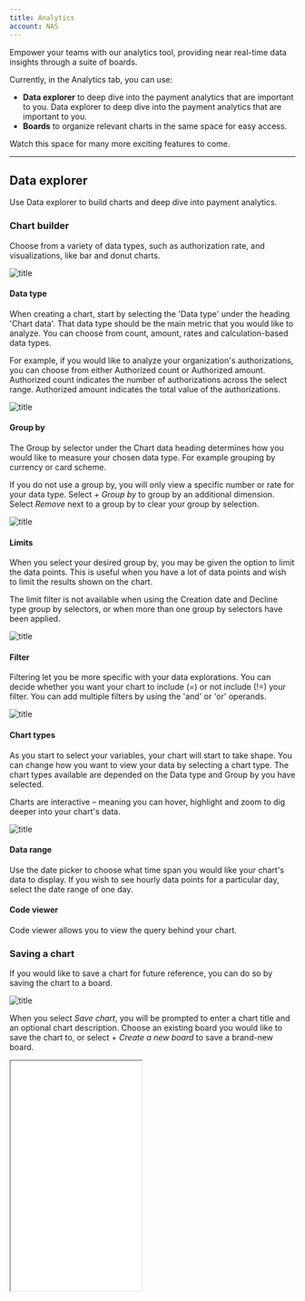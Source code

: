```yaml
---
title: Analytics
account: NAS
---
```


Empower your teams with our analytics tool, providing near real-time data insights through a suite of boards.

Currently, in the Analytics tab, you can use:

- **Data explorer** to deep dive into the payment analytics that are important to you. Data explorer to deep dive into the payment analytics that are important to you.
- **Boards** to organize relevant charts in the same space for easy access.

Watch this space for many more exciting features to come.

---

## Data explorer

Use Data explorer to build charts and deep dive into payment analytics.

### Chart builder

Choose from a variety of data types, such as authorization rate, and visualizations, like bar and donut charts.

![title](/NAS/Dashboard/Analytics/chart_builder.png)

#### Data type

When creating a chart, start by selecting the 'Data type' under the heading 'Chart data'. That data type should be the main metric that you would like to analyze. You can choose from count, amount, rates and calculation-based data types.

For example, if you would like to analyze your organization's authorizations, you can choose from either Authorized count or Authorized amount. Authorized count indicates the number of authorizations across the select range. Authorized amount indicates the total value of the authorizations.

![title](/NAS/Dashboard/Analytics/chart_data_type.png)

#### Group by

The Group by selector under the Chart data heading determines how you would like to measure your chosen data type. For example grouping by currency or card scheme.

If you do not use a group by, you will only view a specific number or rate for your data type. Select *+ Group by* to group by an additional dimension. Select *Remove* next to a group by to clear your group by selection. 

![title](/NAS/Dashboard/Analytics/chart_group_by.png)

#### Limits

When you select your desired group by, you may be given the option to limit the data points. This is useful when you have a lot of data points and wish to limit the results shown on the chart.

<TipBox variant='note'>

The limit filter is not available when using the Creation date and Decline type group by selectors, or when more than one group by selectors have been applied.

</TipBox>

![title](/NAS/Dashboard/Analytics/chart_limits.png)

#### Filter

Filtering let you be more specific with your data explorations. You can decide whether you want your chart to include (=) or not include (!=) your filter. You can add multiple filters by using the 'and' or 'or' operands.

![title](/NAS/Dashboard/Analytics/filter_charts.png)

#### Chart types

As you start to select your variables, your chart will start to take shape. You can change how you want to view your data by selecting a chart type. The chart types available are depended on the Data type and Group by you have selected.

Charts are interactive – meaning you can hover, highlight and zoom to dig deeper into your chart's data.

![title](/NAS/Dashboard/Analytics/chart_types.png)

#### Data range

Use the date picker to choose what time span you would like your chart's data to display. If you wish to see hourly data points for a particular day, select the date range of one day.

#### Code viewer

Code viewer allows you to view the query behind your chart.

### Saving a chart

If you would like to save a chart for future reference, you can do so by saving the chart to a board.

![title](/NAS/Dashboard/Analytics/saving_chart.png)

When you select *Save chart*, you will be prompted to enter a chart title and an optional chart description. Choose an existing board you would like to save the chart to, or select + *Create a new board* to save a brand-new board.

<Box horizontal="sm" align="center">
  <Iframe
    src="/docs/four/NAS/Dashboard/Analytics/save_chart_example.png"
    height='405'
    width='231'
  />
</Box>

---

## Boards

Boards are used to organize relevant charts in the same space for easy access. Create multiple boards to organize your charts and keep track of the metrics most important to you and your team members.

### My boards and shared boards

Boards can either be private for only you to see in your 'My boards' list, or shared for other members in your organization to view. This is set when you first create your board, but can also be changed at any time from your board's settings. When you make a board shared, the board will be available to access for users from within your entity.

<TipBox>

Making boards shared is a useful way to ensure that work is not duplicated across your team by letting other users have access to your board.

</TipBox>

### Preset boards

The Preset boards tab displays a list of example boards created by [Checkout.com](https://www.checkout.com/), available to all users. Use these preset boards as inspiration to create your own, or to provide quick insight into your payments data without having to create a board yourself.

### Create new board

You can create a new board by either selecting a template or a blank board from the boards page. A board template is a board containing pre-made charts. After selecting a template, as with a blank board, you will then be able to adjust the board as you wish by editing, adding or deleting charts. A template provides a great starting point to create a board to suit your analytics needs.

![title](/NAS/Dashboard/Analytics/create_new_board.png)

You must enter a board title and decide whether you want your board to be shared or private before saving. These settings can be edited at any time in your board settings.

<Box horizontal="sm" align="center">
  <Iframe
    src="/docs/four/NAS/Dashboard/Analytics/create_new_board_example.png"
    height='400'
    width='271'
  />
</Box>

### Add widgets to your boards

When you have created a new board, you will need to add charts to start analyzing payments data.

![title](/NAS/Dashboard/Analytics/add_widgets.png)

#### Add a chart

Adding a chart to your board can be done in two ways:

1. After creating a chart in *Data explorer* and selecting *Save chart*.
2. Directly from the board by selecting *+ New widget / + New chart*.

When adding a chart directly from your board, you will be navigated through the Chart builder, just as you have seen in the Data explorer. When adding a chart directly from your board, you will be navigated through the 'Chart builder', just as you have seen in the 'Data explorer'.

#### Add a tile separator

A tile separator is a customizable text box widget, which enables you to organize your board. The example below shows the use of a tile separator Acceptance rate, which groups charts related to acceptance rates metrics.

![title](/NAS/Dashboard/Analytics/add_a_tile_separator.png)

### Edit widgets

#### Edit chart data

Editing a chart can be done by hovering and selecting the setting's icon on the chart you wish to edit. From here, you will be able to edit the chart data, title and description, and delete the chart.

![title](/NAS/Dashboard/Analytics/edit_chart_data.png)

#### Edit a widget's size

You can adjust the size of a widget by using the toggle in the bottom of the right-hand corner of your widget. Drag this until the widget is the size you like.

#### Move widgets

Move a widget by clicking on the title of the widget and dragging it to the desired area of your board. Your widget's new position will be automatically saved when it has been moved.

### Edit boards

Editing a board can be done by selecting the setting's icon next to the date range selector. From here, you will be able to edit the board information and delete the board.

![title](/NAS/Dashboard/Analytics/edit_boards.png)

<TipBox variant='note'>

You can switch between your client entities to see the data in the board reflect your chosen entity's data.

</TipBox>
